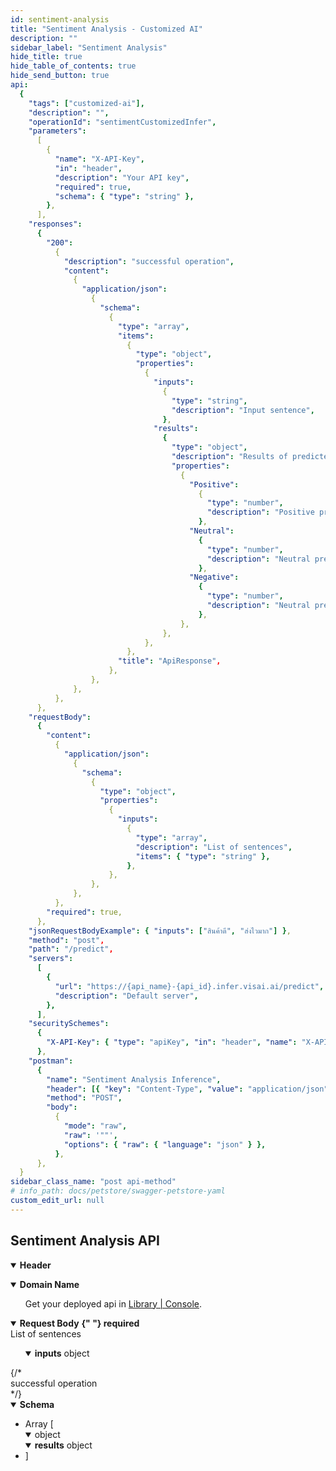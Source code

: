 ```yaml
---
id: sentiment-analysis
title: "Sentiment Analysis - Customized AI"
description: ""
sidebar_label: "Sentiment Analysis"
hide_title: true
hide_table_of_contents: true
hide_send_button: true
api:
  {
    "tags": ["customized-ai"],
    "description": "",
    "operationId": "sentimentCustomizedInfer",
    "parameters":
      [
        {
          "name": "X-API-Key",
          "in": "header",
          "description": "Your API key",
          "required": true,
          "schema": { "type": "string" },
        },
      ],
    "responses":
      {
        "200":
          {
            "description": "successful operation",
            "content":
              {
                "application/json":
                  {
                    "schema":
                      {
                        "type": "array",
                        "items":
                          {
                            "type": "object",
                            "properties":
                              {
                                "inputs":
                                  {
                                    "type": "string",
                                    "description": "Input sentence",
                                  },
                                "results":
                                  {
                                    "type": "object",
                                    "description": "Results of predicted probability of each class",
                                    "properties":
                                      {
                                        "Positive":
                                          {
                                            "type": "number",
                                            "description": "Positive predicted probability",
                                          },
                                        "Neutral":
                                          {
                                            "type": "number",
                                            "description": "Neutral predicted probability",
                                          },
                                        "Negative":
                                          {
                                            "type": "number",
                                            "description": "Neutral predicted probability",
                                          },
                                      },
                                  },
                              },
                          },
                        "title": "ApiResponse",
                      },
                  },
              },
          },
      },
    "requestBody":
      {
        "content":
          {
            "application/json":
              {
                "schema":
                  {
                    "type": "object",
                    "properties":
                      {
                        "inputs":
                          {
                            "type": "array",
                            "description": "List of sentences",
                            "items": { "type": "string" },
                          },
                      },
                  },
              },
          },
        "required": true,
      },
    "jsonRequestBodyExample": { "inputs": ["สินค้าดี", "ส่งไวมาก"] },
    "method": "post",
    "path": "/predict",
    "servers":
      [
        {
          "url": "https://{api_name}-{api_id}.infer.visai.ai/predict",
          "description": "Default server",
        },
      ],
    "securitySchemes":
      {
        "X-API-Key": { "type": "apiKey", "in": "header", "name": "X-API-Key" },
      },
    "postman":
      {
        "name": "Sentiment Analysis Inference",
        "header": [{ "key": "Content-Type", "value": "application/json" }],
        "method": "POST",
        "body":
          {
            "mode": "raw",
            "raw": '""',
            "options": { "raw": { "language": "json" } },
          },
      },
  }
sidebar_class_name: "post api-method"
# info_path: docs/petstore/swagger-petstore-yaml
custom_edit_url: null
---
```



## Sentiment Analysis API

<details style={{ marginBottom: "1rem" }} data-collapsed={false} open={true}>
  <summary style={{}}>
    <strong>Header</strong>
  </summary>
  <div>
    <ul>
      <ParamsItem
        className={"paramsItem"}
        param={{
          name: "X-API-Key",
          in: "header",
          description: "Your API key",
          required: true,
          schema: { type: "string" },
        }}
      ></ParamsItem>
    </ul>
  </div>
</details>
<details style={{ marginBottom: "1rem" }} data-collapsed={false} open={true}>
  <summary style={{}}>
    <strong>Domain Name</strong>
  </summary>
  <div>
    <ul>
      <ParamsItem
        className={"paramsItem"}
        param={{
          name: "api_name",
          in: "header",
          description: "Deployed API Name",
          required: true,
          schema: { type: "string" },
        }}
      ></ParamsItem>
      <ParamsItem
        className={"paramsItem"}
        param={{
          name: "api_id",
          in: "header",
          description: "Deployed API ID",
          required: true,
          schema: { type: "string" },
        }}
      ></ParamsItem>
      <div>Get your deployed api in <a href={`https://console.visai.ai/library?tabActive=customized-ai`} target={`_blank`}>Library | Console</a>.</div>
    </ul>
  </div>
</details>
<MimeTabs>
  <TabItem label={"application/json"} value={"application/json"}>
    <details style={{}} data-collapsed={false} open={true}>
      <summary style={{ textAlign: "left" }}>
        <strong>Request Body</strong>
        <strong
          style={{
            fontSize: "var(--ifm-code-font-size)",
            color: "var(--openapi-required)",
          }}
        >
          {" "}
          required
        </strong>
      </summary>
      <div style={{ textAlign: "left", marginLeft: "1rem" }}>
        <div style={{ marginTop: "1rem", marginBottom: "1rem" }}>
          List of sentences
        </div>
      </div>
      <ul style={{ marginLeft: "1rem" }}>
        <SchemaItem collapsible={true} className={"schemaItem"}>
          <details style={{}} data-collapsed={false} open={true}>
            <summary style={{}}>
              <strong>inputs</strong>
              <span style={{ opacity: "0.6" }}> object</span>
            </summary>
            <div style={{ marginLeft: "1rem" }}>
              <SchemaItem
                collapsible={false}
                name={""}
                required={false}
                schemaName={"string[]"}
                qualifierMessage={undefined}
                schema={{
                  description: "List of sentence",
                  title: "",
                }}
              ></SchemaItem>
            </div>
          </details>
        </SchemaItem>
      </ul>
    </details>
  </TabItem>
</MimeTabs>
<div>
  <ApiTabs>
    <TabItem label={"200"} value={"200"}>
      {/* <div>successful operation</div> */}
      <div>
        <MimeTabs schemaType={"response"}>
          <TabItem label={"application/json"} value={"application/json"}>
            <SchemaTabs>
              <TabItem label={"Schema"} value={"Schema"}>
                <details style={{}} data-collapsed={false} open={true}>
                  <summary style={{ textAlign: "left" }}>
                    <strong>Schema</strong>
                  </summary>
                  <div style={{ textAlign: "left", marginLeft: "1rem" }}></div>
                  <ul style={{ marginLeft: "1rem" }}>
                    <li>
                      <div
                        style={{
                          fontSize: "var(--ifm-code-font-size)",
                          opacity: "0.6",
                          marginLeft: "-.5rem",
                          paddingBottom: ".5rem",
                        }}
                      >
                        Array [
                      </div>
                    </li>
                      <details style={{}} data-collapsed={false} open={true}>
                        <summary style={{}}>
                          <span style={{ opacity: "0.6" }}> object</span>
                        </summary>
                        <div style={{ marginLeft: "1rem" }}>
                          <SchemaItem
                            collapsible={false}
                            name={"items"}
                            required={false}
                            schemaName={"string"}
                            qualifierMessage={undefined}
                            schema={{
                              description: "Input sentence",
                              title: "items",
                            }}
                          ></SchemaItem>
                          <SchemaItem
                            collapsible={false}
                            className={"schemaItem"}
                          >
                            <details style={{}} data-collapsed={false} open={true}>
                              <summary style={{}}>
                                <strong>results</strong>
                                <span style={{ opacity: "0.6" }}> object</span>
                              </summary>
                              <div style={{ marginLeft: "1rem" }}>
                                <SchemaItem
                                  collapsible={false}
                                  name={"Positive"}
                                  required={false}
                                  schemaName={"float"}
                                  qualifierMessage={undefined}
                                  schema={{
                                    type: "float",
                                    description: "Probability positive of sentence",
                                  }}
                                ></SchemaItem>
                                <SchemaItem
                                  collapsible={false}
                                  name={"Neutral"}
                                  required={false}
                                  schemaName={"float"}
                                  qualifierMessage={undefined}
                                  schema={{
                                    type: "float",
                                    description: "Probability neutral of sentence",
                                  }}
                                ></SchemaItem>
                                <SchemaItem
                                  collapsible={false}
                                  name={"Negative"}
                                  required={false}
                                  schemaName={"float"}
                                  qualifierMessage={undefined}
                                  schema={{
                                    type: "float",
                                    description: "Probability negative of sentence",
                                  }}
                                ></SchemaItem>
                              </div>
                            </details>
                          </SchemaItem>
                        </div>
                      </details>
                    <li>
                      <div
                        style={{
                          fontSize: "var(--ifm-code-font-size)",
                          opacity: "0.6",
                          marginLeft: "-.5rem",
                        }}
                      >
                        ]
                      </div>
                    </li>
                  </ul>
                </details>
              </TabItem>
              <TabItem
                label={"Example (from schema)"}
                value={"Example (from schema)"}
              >
                <ResponseSamples
                  responseExample={
                    `[
  {
    "inputs": "สินค้าดีใช้งานได้",
    "results": {
      "Positive": 0.9016399845812566,
      "Neutral": 0.06638081348382456,
      "Negative": 0.03197920193491887
    }
  }
]`
                  }
                  language={"json"}
                ></ResponseSamples>
              </TabItem>
            </SchemaTabs>
          </TabItem>
        </MimeTabs>
      </div>
    </TabItem>

  </ApiTabs>
</div>
